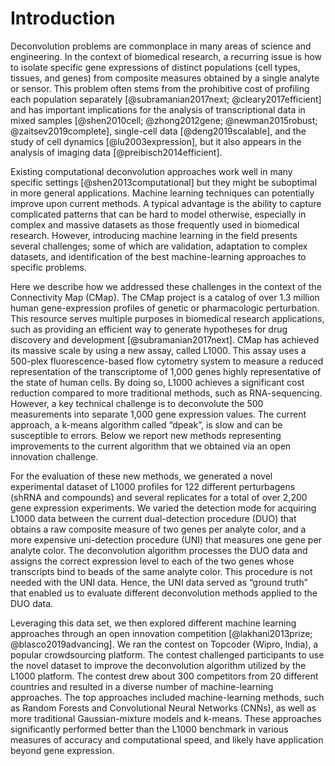 
Introduction
============

Deconvolution problems are commonplace in many areas of science and engineering. In the context of biomedical research, a recurring issue is how to isolate specific gene expressions of distinct populations (cell types, tissues, and genes) from composite measures obtained by a single analyte or sensor. This problem often stems from the prohibitive cost of profiling each population separately [@subramanian2017next; @cleary2017efficient] and has important implications for the analysis of transcriptional data in mixed samples [@shen2010cell; @zhong2012gene; @newman2015robust; @zaitsev2019complete], single-cell data [@deng2019scalable], and the study of cell dynamics [@lu2003expression], but it also appears in the analysis of imaging data [@preibisch2014efficient]. 

Existing computational deconvolution approaches work well in many specific settings [@shen2013computational] but they might be suboptimal in more general applications. Machine learning techniques can potentially improve upon current methods. A typical advantage is the ability to capture complicated patterns that can be hard to model otherwise, especially in complex and massive datasets as those frequently used in biomedical research. However, introducing machine learning in the field presents several challenges; some of which are validation, adaptation to complex datasets, and identification of the best machine-learning approaches to specific problems.

Here we describe how we addressed these challenges in the context of the Connectivity Map (CMap). The CMap project is a catalog of over 1.3 million human gene-expression profiles of genetic or pharmacologic perturbation. This resource serves multiple purposes in biomedical research applications, such as providing an efficient way to generate hypotheses for drug discovery and development [@subramanian2017next]. CMap has achieved its massive scale by using a new assay, called L1000. This assay uses a 500-plex fluorescence-based flow cytometry system to measure a reduced representation of the transcriptome of 1,000 genes highly representative of the state of human cells. By doing so, L1000 achieves a significant cost reduction compared to more traditional methods, such as RNA-sequencing. However, a key technical challenge is to deconvolute the 500 measurements into separate 1,000 gene expression values. The current approach, a k-means algorithm called "dpeak", is slow and can be susceptible to errors. Below we report new methods representing improvements to the current algorithm that we obtained via an open innovation challenge.
 
For the evaluation of these new methods, we generated a novel experimental dataset of L1000 profiles for 122 different perturbagens (shRNA and compounds) and several replicates for a total of over 2,200 gene expression experiments. We varied the detection mode for acquiring L1000 data between the current dual-detection procedure (DUO) that obtains a raw composite measure of two genes per analyte color, and a more expensive uni-detection procedure (UNI) that measures one gene per analyte color. The deconvolution algorithm processes the DUO data and assigns the correct expression level to each of the two genes whose transcripts bind to beads of the same analyte color. This procedure is not needed with the UNI data. Hence, the UNI data served as "ground truth" that enabled us to evaluate different deconvolution methods applied to the DUO data.

Leveraging this data set, we then explored different machine learning approaches through an open innovation competition [@lakhani2013prize; @blasco2019advancing]. We ran the contest on Topcoder (Wipro, India), a popular crowdsourcing platform. The contest challenged participants to use the novel dataset to improve the deconvolution algorithm utilized by the L1000 platform. The contest drew about 300 competitors from 20 different countries and resulted in a diverse number of machine-learning approaches. The top approaches included machine-learning methods, such as Random Forests and Convolutional Neural Networks (CNNs), as well as more traditional Gaussian-mixture models and k-means. These approaches significantly performed better than the L1000 benchmark in various measures of accuracy and computational speed, and likely have application beyond gene expression.


<!-- 
TO READ: 

"DeconvSeq: deconvolution of cell mixture distribution in sequencing data" https://academic.oup.com/bioinformatics/advance-article-abstract/doi/10.1093/bioinformatics/btz444/5506629?redirectedFrom=fulltext

"Evaluation of methods to assign cell type labels to cell clusters from single-cell RNA-sequencing data [version 3; peer review: 2 approved, 1 approved with reservations]"
https://f1000research.com/articles/8-296

Systematic comparative analysis of single cell RNA-sequencing methods
https://www.biorxiv.org/content/10.1101/632216v1

The Technology and Biology of Single-Cell RNA Sequencing
https://www.sciencedirect.com/science/article/pii/S1097276515002610

Fractional proliferation: a method to deconvolve cell population dynamics from single-cell data
https://www.nature.com/articles/nmeth.2138

Bulk tissue cell type deconvolution with multi-subject single-cell expression reference
https://www.nature.com/articles/s41467-018-08023-x

A Single-Cell Transcriptomic Map of the Human and Mouse Pancreas Reveals Inter- and Intra-cell Population Structure
https://www.sciencedirect.com/science/article/pii/S2405471216302666

-->